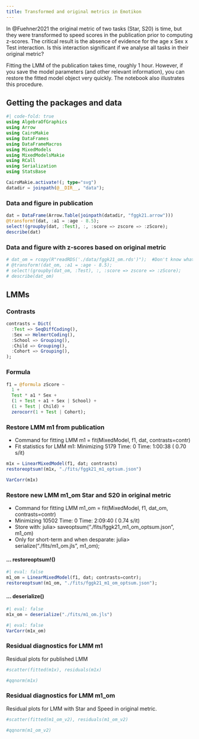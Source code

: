 ```yaml
---
title: Transformed and original metrics in Emotikon
---
```


In @Fuehner2021 the original metric of two tasks (Star, S20) is time, but they were transformed to speed scores in the publication prior to computing z-scores.
The critical result is the absence of evidence for the age x Sex x Test interaction.
Is this interaction significant if we analyse all tasks in their original metric?

Fitting the LMM of the publication takes time, roughly 1 hour.
However, if you save the model parameters (and other relevant information), you can restore the fitted model object very quickly.
The notebook also illustrates this procedure.

## Getting the packages and data

```julia
#| code-fold: true
using AlgebraOfGraphics
using Arrow
using CairoMakie
using DataFrames
using DataFrameMacros
using MixedModels
using MixedModelsMakie
using RCall
using Serialization
using StatsBase

CairoMakie.activate!(; type="svg")
datadir = joinpath(@__DIR__, "data");
```

### Data and figure in publication

```julia
dat = DataFrame(Arrow.Table(joinpath(datadir, "fggk21.arrow")))
@transform!(dat, :a1 = :age - 8.5);
select!(groupby(dat, :Test), :, :score => zscore => :zScore);
describe(dat)
```

### Data and figure with z-scores based on original metric

```julia
# dat_om = rcopy(R"readRDS('./data/fggk21_om.rds')");  #Don't know what the _om is
# @transform!(dat_om, :a1 = :age - 8.5);
# select!(groupby(dat_om, :Test), :, :score => zscore => :zScore);
# describe(dat_om)
```

## LMMs

### Contrasts

```julia
contrasts = Dict(
  :Test => SeqDiffCoding(),
  :Sex => HelmertCoding(),
  :School => Grouping(),
  :Child => Grouping(),
  :Cohort => Grouping(),
);
```

### Formula

```julia
f1 = @formula zScore ~
  1 +
  Test * a1 * Sex +
  (1 + Test + a1 + Sex | School) +
  (1 + Test | Child) +
  zerocorr(1 + Test | Cohort);
```

### Restore LMM m1 from publication

  - Command for fitting LMM m1 = fit(MixedModel, f1, dat, contrasts=contr)
  - Fit statistics for LMM m1: Minimizing 5179  Time: 0 Time: 1:00:38 ( 0.70  s/it)

```julia
m1x = LinearMixedModel(f1, dat; contrasts)
restoreoptsum!(m1x, "./fits/fggk21_m1_optsum.json")
```

```julia
VarCorr(m1x)
```

### Restore new LMM m1_om Star and S20 in original metric

  - Command for fitting LMM m1_om = fit(MixedModel, f1, dat_om, contrasts=contr)
  - Minimizing 10502 Time: 0 Time: 2:09:40 ( 0.74  s/it)
  - Store with: julia> saveoptsum("./fits/fggk21_m1_om_optsum.json", m1_om)
  - Only for short-term and when desparate: julia> serialize("./fits/m1_om.jls", m1_om);

#### ... restoreoptsum!()

```julia
#| eval: false
m1_om = LinearMixedModel(f1, dat; contrasts=contr);
restoreoptsum!(m1_om, "./fits/fggk21_m1_om_optsum.json");
```

#### ... deserialize()

```julia
#| eval: false
m1x_om = deserialize("./fits/m1_om.jls")
```

```julia
#| eval: false
VarCorr(m1x_om)
```

### Residual diagnostics for LMM m1

Residual plots for published LMM

```julia
#scatter(fitted(m1x), residuals(m1x)
```

```julia
#qqnorm(m1x)
```

### Residual diagnostics for LMM m1_om

Residual plots for LMM with Star and Speed in original metric.

```julia
#scatter(fitted(m1_om_v2), residuals(m1_om_v2)
```

```julia
#qqnorm(m1_om_v2)
```

::: {#refs}
:::
